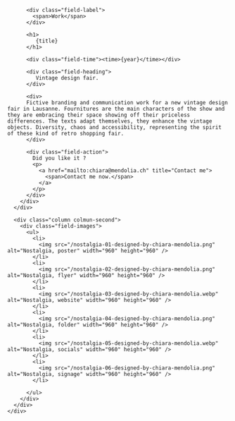 

<Layout class="work" title={title}>
  <main class="region-content work">
    <div class="region">
      <div class="column column-first">
        <div class="field-body">

          <div class="field-label">
            <span>Work</span>
          </div>

          <h1>
             {title}
          </h1>

          <div class="field-time"><time>{year}</time></div>

          <div class="field-heading">
             Vintage design fair.
          </div>

          <div>
          Fictive branding and communication work for a new vintage design fair in Lausanne. Fournitures are the main characters of the show and they are embracing their space showing off their priceless differences. The texts adapt themselves, they enhance the vintage objects. Diversity, chaos and accessibility, representing the spirit of these kind of retro shopping fair.
          </div>

          <div class="field-action">
            Did you like it ?
            <p>
              <a href="mailto:chiara@mendolia.ch" title="Contact me">
                <span>Contact me now.</span>
              </a>
            </p>
          </div>
        </div>
      </div>

      <div class="column colmun-second">
        <div class="field-images">
          <ul>
            <li>
              <img src="/nostalgia-01-designed-by-chiara-mendolia.png" alt="Nostalgia, poster" width="960" height="960" />
            </li>
            <li>
              <img src="/nostalgia-02-designed-by-chiara-mendolia.png" alt="Nostalgia, flyer" width="960" height="960" />
            </li>
            <li>
              <img src="/nostalgia-03-designed-by-chiara-mendolia.webp" alt="Nostalgia, website" width="960" height="960" />
            </li>
            <li>
              <img src="/nostalgia-04-designed-by-chiara-mendolia.png" alt="Nostalgia, folder" width="960" height="960" />
            </li>
            <li>
              <img src="/nostalgia-05-designed-by-chiara-mendolia.webp" alt="Nostalgia, socials" width="960" height="960" />
            </li>
            <li>
              <img src="/nostalgia-06-designed-by-chiara-mendolia.png" alt="Nostalgia, signage" width="960" height="960" />
            </li>

          </ul>
        </div>
      </div>
    </div>

  </main>
</Layout>
